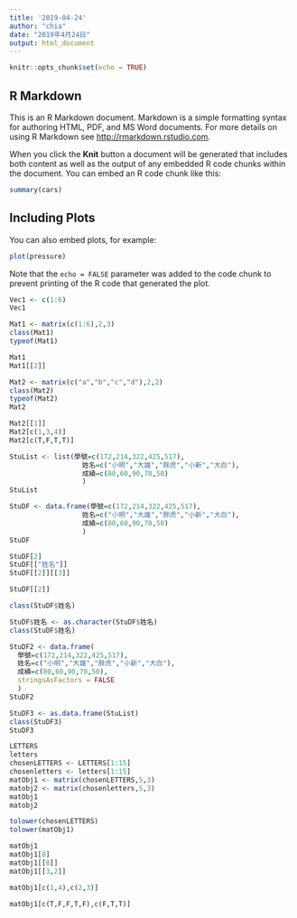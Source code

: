 ```yaml
---
title: '2019-04-24'
author: "chia"
date: "2019年4月24日"
output: html_document
---
```


```r
knitr::opts_chunk$set(echo = TRUE)
```

## R Markdown

This is an R Markdown document. Markdown is a simple formatting syntax for authoring HTML, PDF, and MS Word documents. For more details on using R Markdown see <http://rmarkdown.rstudio.com>.

When you click the **Knit** button a document will be generated that includes both content as well as the output of any embedded R code chunks within the document. You can embed an R code chunk like this:

```r
summary(cars)
```

## Including Plots

You can also embed plots, for example:

```r
plot(pressure)
```
Note that the `echo = FALSE` parameter was added to the code chunk to prevent printing of the R code that generated the plot.

```r
Vec1 <- c(1:6)
Vec1
```
```r
Mat1 <- matrix(c(1:6),2,3)
class(Mat1)
typeof(Mat1)
```

```r
Mat1
Mat1[[2]]
```

```r
Mat2 <- matrix(c("a","b","c","d"),2,2)
class(Mat2)
typeof(Mat2)
Mat2
```
```r
Mat2[[1]]
Mat2[c(1,3,4)]
Mat2[c(T,F,T,T)]
```

```r
StuList <- list(學號=c(172,214,322,425,517),
                  姓名=c("小明","大雄","胖虎","小新","大白"),
                  成績=c(80,60,90,70,50)
                  )
StuList
```
```r
StuDF <- data.frame(學號=c(172,214,322,425,517),
                  姓名=c("小明","大雄","胖虎","小新","大白"),
                  成績=c(80,60,90,70,50)
                  )
StuDF
```
          
```r
StuDF[2]
StuDF[["姓名"]]
StuDF[[2]][[3]]
```
```r
StuDF[[2]]
```
```r
class(StuDF$姓名)
```
```r
StuDF$姓名 <- as.character(StuDF$姓名)
class(StuDF$姓名)
```
```r
StuDF2 <- data.frame(
  學號=c(172,214,322,425,517),
  姓名=c("小明","大雄","胖虎","小新","大白"),
  成績=c(80,60,90,70,50),
  stringsAsFactors = FALSE
  )
StuDF2
```


```r
StuDF3 <- as.data.frame(StuList)
class(StuDF3)
StuDF3
```
```r
LETTERS
letters
chosenLETTERS <- LETTERS[1:15]
chosenletters <- letters[1:15]
matObj1 <- matrix(chosenLETTERS,5,3)
matobj2 <- matrix(chosenletters,5,3)
matObj1
matobj2
```
```r
tolower(chosenLETTERS)
tolower(matObj1)
```

```r
matObj1
matObj1[8]
matObj1[[8]]
matObj1[[3,2]]
```
```r
matObj1[c(1,4),c(2,3)]
```
```r
matObj1[c(T,F,F,T,F),c(F,T,T)]
```












